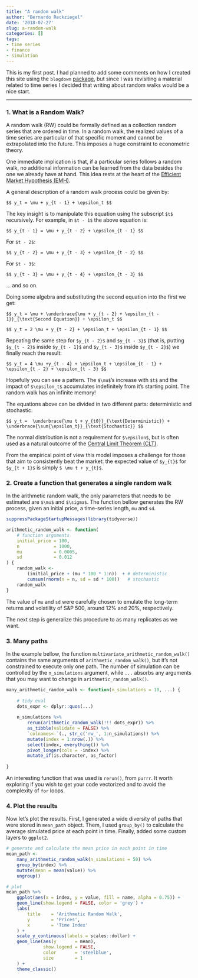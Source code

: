```yaml
---
title: "A random walk"
author: "Bernardo Reckziegel"
date: '2018-07-27'
slug: a-random-walk
categories: []
tags:
- time series
- finance
- simulation
---
```


This is my first post. I had planned to add some comments on how I created this site using the `blogdown` [package](https://cran.r-project.org/web/packages/blogdown/), but since I was revisiting a material related to time series I decided that writing about random walks would be a nice start. 

*** 

### 1. What is a Random Walk?

A random walk (RW) could be formally defined as a collection random series that are ordered in time. In a random walk, the realized values of a time series are particular of that specific moment and cannot be extrapolated into the future. This imposes a huge constraint to econometric theory. 

One immediate implication is that, if a particular series follows a random walk, no additional information can be learned from the data besides the one we already have at hand. This idea rests at the heart of the [Efficient Market Hypothesis (EMH)](https://en.wikipedia.org/wiki/Efficient-market_hypothesis). 

A general description of a random walk process could be given by:

`$$ y_t = \mu + y_{t - 1} + \epsilon_t $$`

The key insight is to manipulate this equation using the subscript `$t$` recursively. For example, in `$t - 1$` the above equation is:

`$$ y_{t - 1} = \mu + y_{t - 2} + \epsilon_{t - 1} $$`

For `$t - 2$`:

`$$ y_{t - 2} = \mu + y_{t - 3} + \epsilon_{t - 2} $$`

For `$t - 3$`:

`$$ y_{t - 3} = \mu + y_{t - 4} + \epsilon_{t - 3} $$`

... and so on. 

Doing some algebra and substituting the second equation into the first we get:

`$$ y_t = \mu + \underbrace{\mu + y_{t - 2} + \epsilon_{t - 1}}_{\text{Second Equation}} + \epsilon_t $$`

`$$ y_t = 2 \mu + y_{t - 2} + \epsilon_t + \epsilon_{t - 1} $$`

Repeating the same step for `$y_{t - 2}$` and `$y_{t - 3}$` (that is, putting `$y_{t - 2}$` inside `$y_{t - 1}$` and `$y_{t - 3}$` inside `$y_{t - 2}$`) we finally reach the result:

`$$ y_t = 4 \mu +y_{t - 4} + \epsilon_t + \epsilon_{t - 1} + \epsilon_{t - 2} + \epsilon_{t - 3} $$`
    
Hopefully you can see a pattern. The `$\mu$`'s increase with `$t$` and the impact of `$\epsilon_t$` accumulates indefinitely from it's starting point. The random walk has an infinite memory!

The equations above can be divided in two different parts: deterministic and stochastic.

`$$ y_t =  \underbrace{\mu t + y_{t0}}_{\text{Deterministic}} + \underbrace{\sum{\epsilon_t}}_{\text{Stochastic}} $$`

The normal distribution is not a requirement for `$\epsilon$`, but is often used as a natural outcome of the [Central Limit Theorem (CLT)](https://en.wikipedia.org/wiki/Central_limit_theorem). 

From the empirical point of view this model imposes a challenge for those that aim to consistently beat the market: the expected value of `$y_{t}$` for `$y_{t + 1}$` is simply `$ \mu t + y_{t}$`. 


### 2. Create a function that generates a single random walk

In the arithmetic random walk, the only parameters that needs to be estimated are `$\mu$` and `$\sigma$`. The function bellow generates the RW process, given an initial price, a time-series length, `mu` and `sd`.


```r
suppressPackageStartupMessages(library(tidyverse))

arithmetic_random_walk <- function(
    # function arguments
    initial_price = 100, 
    n             = 1000, 
    mu            = 0.0005, 
    sd            = 0.012
) {
    random_walk <- 
        (initial_price + (mu * 100 * 1:n))  + # deterministic
        cumsum(rnorm(n = n, sd = sd * 100))   # stochastic 
    random_walk 
}

```


The value of `mu` and `sd` were carefully chosen to emulate the long-term returns and volatility of S&P 500, around 12% and 20%, respectively.  

The next step is generalize this procedure to as many replicates as we want. 


### 3. Many paths

In the example bellow, the function `multivariate_arithmetic_random_walk()` contains the same arguments of `arithmetic_random_walk()`, but it's not constrained to execute only one path. The number of simulation can be controlled by the `n_simulations` argument, while `...` absorbs any arguments that you may want to change in `arithmetic_random_walk()`. 

```r

many_arithmetic_random_walk <- function(n_simulations = 10, ...) {
    
    # tidy eval 
    dots_expr <- dplyr::quos(...)
    
    n_simulations %>%
        rerun(arithmetic_random_walk(!!! dots_expr)) %>% 
        as_tibble(validate = FALSE) %>% 
        `colnames<-`(., str_c('rw_', 1:n_simulations)) %>% 
        mutate(index = 1:nrow(.)) %>%
        select(index, everything()) %>% 
        pivot_longer(cols = -index) %>% 
        mutate_if(is.character, as_factor)
    
}

```

An interesting function that was used is `rerun()`, from `purrr`. It worth exploring if you wish to get your code vectorized and to avoid the complexity of `for` loops.


### 4. Plot the results

Now let's plot the results. First, I generated a wide diversity of paths that were stored in `mean_path` object. Them, I used `group_by()` to calculate the average simulated price at each point in time. Finally, added some custom layers to `ggplot2`. 

```r

# generate and calculate the mean price in each point in time
mean_path <- 
    many_arithmetic_random_walk(n_simulations = 50) %>% 
    group_by(index) %>%
    mutate(mean = mean(value)) %>% 
    ungroup()

# plot
mean_path %>% 
    ggplot(aes(x = index, y = value, fill = name, alpha = 0.75)) + 
    geom_line(show.legend = FALSE, color = 'grey') + 
    labs(
        title    = 'Arithmetic Random Walk', 
        y        = 'Prices', 
        x        = 'Time Index'
    ) + 
    scale_y_continuous(labels = scales::dollar) +
    geom_line(aes(y       = mean),
              show.legend = FALSE,
              color       = 'steelblue',
              size        = 1
    ) +
    theme_classic()

```

